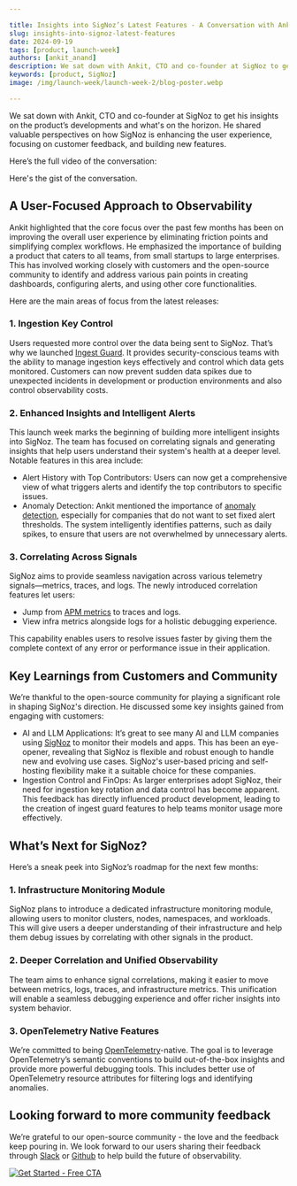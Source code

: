 ```yaml
---

title: Insights into SigNoz’s Latest Features - A Conversation with Ankit, CTO of SigNoz
slug: insights-into-signoz-latest-features
date: 2024-09-19
tags: [product, launch-week]
authors: [ankit_anand]
description: We sat down with Ankit, CTO and co-founder at SigNoz to get his insights on the product’s developments and what's on the horizon. He shared valuable perspectives on how SigNoz is enhancing the user experience, focusing on customer feedback, and building new features. 
keywords: [product, SigNoz]
image: /img/launch-week/launch-week-2/blog-poster.webp

---
```


We sat down with Ankit, CTO and co-founder at SigNoz to get his insights on the product’s developments and what's on the horizon. He shared valuable perspectives on how SigNoz is enhancing the user experience, focusing on customer feedback, and building new features. 

Here’s the full video of the conversation:

<YouTube id="tJ9AaV9nEzA" mute={false} />

Here's the gist of the conversation.

## A User-Focused Approach to Observability

Ankit highlighted that the core focus over the past few months has been on improving the overall user experience by eliminating friction points and simplifying complex workflows. He emphasized the importance of building a product that caters to all teams, from small startups to large enterprises. This has involved working closely with customers and the open-source community to identify and address various pain points in creating dashboards, configuring alerts, and using other core functionalities.

Here are the main areas of focus from the latest releases:

### 1. Ingestion Key Control

Users requested more control over the data being sent to SigNoz. That’s why we launched [Ingest Guard](https://signoz.io/blog/introducing-ingest-guard-feature/). It provides security-conscious teams with the ability to manage ingestion keys effectively and control which data gets monitored. Customers can now prevent sudden data spikes due to unexpected incidents in development or production environments and also control observability costs.

### 2. Enhanced Insights and Intelligent Alerts

This launch week marks the beginning of building more intelligent insights into SigNoz. The team has focused on correlating signals and generating insights that help users understand their system's health at a deeper level. Notable features in this area include:

- Alert History with Top Contributors: Users can now get a comprehensive view of what triggers alerts and identify the top contributors to specific issues.
- Anomaly Detection: Ankit mentioned the importance of [anomaly detection](https://signoz.io/blog/introducing-anomaly-detection-for-smarter-alerts/), especially for companies that do not want to set fixed alert thresholds. The system intelligently identifies patterns, such as daily spikes, to ensure that users are not overwhelmed by unnecessary alerts.

### 3. Correlating Across Signals

SigNoz aims to provide seamless navigation across various telemetry signals—metrics, traces, and logs. The newly introduced correlation features let users:

- Jump from [APM metrics](https://signoz.io/guides/apm-metrics/) to traces and logs.
- View infra metrics alongside logs for a holistic debugging experience.

This capability enables users to resolve issues faster by giving them the complete context of any error or performance issue in their application.

## Key Learnings from Customers and Community

We’re thankful to the open-source community for playing a significant role in shaping SigNoz's direction. He discussed some key insights gained from engaging with customers:

- AI and LLM Applications: It’s great to see many AI and LLM companies using [SigNoz](https://signoz.io/docs/introduction/) to monitor their models and apps. This has been an eye-opener, revealing that SigNoz is flexible and robust enough to handle new and evolving use cases. SigNoz's user-based pricing and self-hosting flexibility make it a suitable choice for these companies.
- Ingestion Control and FinOps: As larger enterprises adopt SigNoz, their need for ingestion key rotation and data control has become apparent. This feedback has directly influenced product development, leading to the creation of ingest guard features to help teams monitor usage more effectively.

## What’s Next for SigNoz?

Here’s a sneak peek into SigNoz’s roadmap for the next few months:

### 1. Infrastructure Monitoring Module

SigNoz plans to introduce a dedicated infrastructure monitoring module, allowing users to monitor clusters, nodes, namespaces, and workloads. This will give users a deeper understanding of their infrastructure and help them debug issues by correlating with other signals in the product.

### 2. Deeper Correlation and Unified Observability

The team aims to enhance signal correlations, making it easier to move between metrics, logs, traces, and infrastructure metrics. This unification will enable a seamless debugging experience and offer richer insights into system behavior.

### 3. OpenTelemetry Native Features

We’re committed to being [OpenTelemetry](https://signoz.io/blog/what-is-opentelemetry/)-native. The goal is to leverage OpenTelemetry’s semantic conventions to build out-of-the-box insights and provide more powerful debugging tools. This includes better use of OpenTelemetry resource attributes for filtering logs and identifying anomalies.

## Looking forward to more community feedback

We’re grateful to our open-source community - the love and the feedback keep pouring in. We look forward to our users sharing their feedback through [Slack](https://signoz.io/slack/) or [Github](https://github.com/SigNoz/signoz) to help build the future of observability.

[![Get Started - Free CTA](/img/launch_week/try-signoz-cloud-blog-cta.png)](https://signoz.io/teams/)